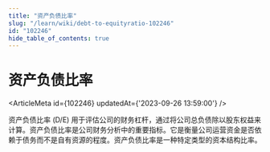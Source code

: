 ```yaml
---
title: "资产负债比率"
slug: "/learn/wiki/debt-to-equityratio-102246"
id: "102246"
hide_table_of_contents: true
---
```



# 资产负债比率

<ArticleMeta id={102246} updatedAt={'2023-09-26 13:59:00'} />
<div className='border-solid border-b border-t-0 my-4 border-[var(--ifm-color-gray-300)]' />

资产负债比率 (D/E) 用于评估公司的财务杠杆，通过将公司总负债除以股东权益来计算。资产负债比率是公司财务分析中的重要指标。它是衡量公司运营资金是否依赖于债务而不是自有资源的程度。资产负债比率是一种特定类型的资本结构比率。
